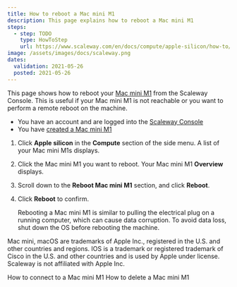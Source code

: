 ```yaml
---
title: How to reboot a Mac mini M1
description: This page explains how to reboot a Mac mini M1
steps:
  - step: TODO
    type: HowToStep
    url: https://www.scaleway.com/en/docs/compute/apple-silicon/how-to/reboot-mac-mini-m1/
image: /assets/images/docs/scaleway.png
dates:
  validation: 2021-05-26
  posted: 2021-05-26
---
```


This page shows how to reboot your [Mac mini M1](/compute/apple-silicon/concepts#mac-mini-m1) from the Scaleway Console. This is useful if your Mac mini M1 is not reachable or you want to perform a remote reboot on the machine.

<Message type="requirement">

  - You have an account and are logged into the [Scaleway Console](https://console.scaleway.com)
  - You have [created a Mac mini M1](/compute/apple-silicon/how-to/create-mac-mini-m1/)

</Message>

1. Click **Apple silicon** in the **Compute** section of the side menu. A list of your Mac mini M1s displays.

  <Lightbox src="scaleway-m1-list.png" alt="" />

2. Click the Mac mini M1 you want to reboot. Your Mac mini M1 **Overview** displays.

3. Scroll down to the **Reboot Mac mini M1** section, and click **Reboot**.

  <Lightbox src="scaleway-m1-reboot.png" alt="" />

4. Click **Reboot** to confirm.

    <Lightbox src="scaleway-m1-reboot-modal.png" alt="" />

    <Message type="important">

    Rebooting a Mac mini M1 is similar to pulling the electrical plug on a running computer, which can cause data corruption. To avoid data loss, shut down the OS before rebooting the machine.

    </Message>

<Message type="note">

Mac mini, macOS are trademarks of Apple Inc., registered in the U.S. and other countries and regions. IOS is a trademark or registered trademark of Cisco in the U.S. and other countries and is used by Apple under license. Scaleway is not affiliated with Apple Inc.

</Message> 

<Navigation title="See Also">
  <PreviousButton to="/compute/apple-silicon/how-to/connect-to-mac-mini-m1/">How to connect to a Mac mini M1</PreviousButton>
  <NextButton to="/compute/apple-silicon/how-to/delete-mac-mini-m1/">How to delete a Mac mini M1</NextButton>
</Navigation>
